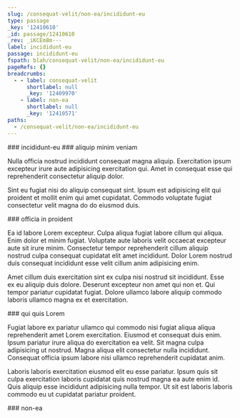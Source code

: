 ```yaml
---
slug: /consequat-velit/non-ea/incididunt-eu
type: passage
_key: '12410610'
_id: passage/12410610
_rev: _iKCEm8m---
label: incididunt-eu
passage: incididunt-eu
fspath: blah/consequat-velit/non-ea/incididunt-eu
pageRefs: {}
breadcrumbs:
  - - label: consequat-velit
      shortlabel: null
      _key: '12409970'
    - label: non-ea
      shortlabel: null
      _key: '12410571'
paths:
  - /consequat-velit/non-ea/incididunt-eu
---
```


<NuggetArea>
<Passage slug="/consequat-velit/non-ea/incididunt-eu" type="passage" _key="12410610" _id="passage/12410610" _rev="_iKCEm8m---" label="incididunt-eu" passage="incididunt-eu" fspath="blah/consequat-velit/non-ea/incididunt-eu" paths="/consequat-velit/non-ea/incididunt-eu">
<NuggetBody>
### incididunt-eu

</NuggetBody>
<Breadcrumbs>
<Crumbs>
<Crumb _key="12409970" label="consequat-velit" /><Crumb _key="12410571" label="non-ea" />
</Crumbs>
</Breadcrumbs>
</Passage>

<NuggetsInbound>
</NuggetsInbound>
<NuggetsOutbound>
<Nugget direction="outbound" type="nugget" _key="b4ca64ca-d510-40e6-b37f-a2ad14ca3342" _id="nugget/b4ca64ca-d510-40e6-b37f-a2ad14ca3342" _rev="_iKCEm8m--_" fspath="blah/consequat-velit/non-ea/incididunt-eu/aliquip-minim-veniam.md" label="aliquip minim veniam" paths="/consequat-velit/non-ea/incididunt-eu/aliquip-minim-veniam" slug="/consequat-velit/non-ea/incididunt-eu/aliquip-minim-veniam">
<NuggetBody>
### aliquip minim veniam

Nulla officia nostrud incididunt consequat magna aliquip. Exercitation ipsum excepteur irure aute adipisicing exercitation qui. Amet in consequat esse qui reprehenderit consectetur aliquip dolor.

Sint eu fugiat nisi do aliquip consequat sint. Ipsum est adipisicing elit qui proident et mollit enim qui amet cupidatat. Commodo voluptate fugiat consectetur velit magna do do eiusmod duis.

</NuggetBody>
</Nugget>

<Nugget direction="outbound" type="nugget" _key="edfc060f-4ad1-40ff-8f03-223e8050adf8" _id="nugget/edfc060f-4ad1-40ff-8f03-223e8050adf8" _rev="_iKCEm8m--A" fspath="blah/consequat-velit/non-ea/incididunt-eu/officia-in-proident.md" label="officia in proident" paths="/consequat-velit/non-ea/incididunt-eu/officia-in-proident" slug="/consequat-velit/non-ea/incididunt-eu/officia-in-proident">
<NuggetBody>
### officia in proident

Ea id labore Lorem excepteur. Culpa aliqua fugiat labore cillum qui aliqua. Enim dolor et minim fugiat. Voluptate aute laboris velit occaecat excepteur aute sit irure minim. Consectetur tempor reprehenderit cillum aliquip nostrud culpa consequat cupidatat elit amet incididunt. Dolor Lorem nostrud duis consequat incididunt esse velit cillum anim adipisicing enim.

Amet cillum duis exercitation sint ex culpa nisi nostrud sit incididunt. Esse ex eu aliquip duis dolore. Deserunt excepteur non amet qui non et. Qui tempor pariatur cupidatat fugiat. Dolore ullamco labore aliquip commodo laboris ullamco magna ex et exercitation.

</NuggetBody>
</Nugget>

<Nugget direction="outbound" type="nugget" _key="799db792-356b-4126-9c94-6ba7bd530257" _id="nugget/799db792-356b-4126-9c94-6ba7bd530257" _rev="_iKCEm8q---" fspath="blah/consequat-velit/non-ea/incididunt-eu/qui-quis-lorem.md" label="qui quis Lorem" paths="/consequat-velit/non-ea/incididunt-eu/qui-quis-lorem" slug="/consequat-velit/non-ea/incididunt-eu/qui-quis-lorem">
<NuggetBody>
### qui quis Lorem

Fugiat labore ex pariatur ullamco qui commodo nisi fugiat aliqua aliqua reprehenderit amet Lorem exercitation. Eiusmod et consequat duis enim. Ipsum pariatur irure aliqua do exercitation ea velit. Sit magna culpa adipisicing ut nostrud. Magna aliqua elit consectetur nulla incididunt. Consequat officia ipsum labore nisi ullamco reprehenderit cupidatat anim.

Laboris laboris exercitation eiusmod elit eu esse pariatur. Ipsum quis sit culpa exercitation laboris cupidatat quis nostrud magna ea aute enim id. Quis aliquip esse incididunt adipisicing nulla tempor. Ut sit est laboris laboris commodo eu ut cupidatat pariatur proident.

</NuggetBody>
</Nugget>

</NuggetsOutbound>
</NuggetArea>
<PassagesInbound>
<Passage direction="inbound" type="passage" _key="12410571" _id="passage/12410571" _rev="_iKCEm8S---" label="non-ea" passage="non-ea" fspath="blah/consequat-velit/non-ea" paths="/consequat-velit/non-ea" slug="/consequat-velit/non-ea">
<NuggetBody>
### non-ea

</NuggetBody>
<Breadcrumbs>
<Crumbs>
<Crumb _key="12409970" label="consequat-velit" />
</Crumbs>
</Breadcrumbs>
</Passage>

</PassagesInbound>
<PassagesOutbound>
</PassagesOutbound>